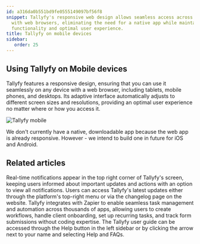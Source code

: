 ```yaml
---
id: a316da0b551bd9fe0555149097bf56f8
snippet: Tallyfy's responsive web design allows seamless access across all devices
  with web browsers, eliminating the need for a native app while maintaining full
  functionality and optimal user experience.
title: Tallyfy on mobile devices
sidebar:
   order: 25
---
```


## Using Tallyfy on Mobile devices

Tallyfy features a responsive design, ensuring that you can use it seamlessly on any device with a web browser, including tablets, mobile phones, and desktops. Its adaptive interface automatically adjusts to different screen sizes and resolutions, providing an optimal user experience no matter where or how you access it.

![Tallyfy mobile](https://screenshots.tallyfy.com/Tallyfy-mobile-dashboard.png)

We don't currently have a native, downloadable app because the web app is already responsive. However - we intend to build one in future for iOS and Android.


## Related articles
<CardGrid>
<LinkTitleCard header="<b>Tracking And Tasks > Check notifications</b>" href="/products/pro/tracking-and-tasks/how-can-i-view-notifications-in-tallyfy/" > Real-time notifications appear in the top right corner of Tallyfy's screen, keeping users informed about important updates and actions with an option to view all notifications. </LinkTitleCard>
<LinkTitleCard header="<b>Miscellaneous > Stay updated with Tallyfy's latest features</b>" href="/products/pro/miscellaneous/how-can-i-stay-updated-with-tallyfys-latest-features/" > Users can access Tallyfy's latest updates either through the platform's top-right menu or via the changelog page on the website. </LinkTitleCard>
<LinkTitleCard header="<b>Zapier > Tallyfy & Zapier</b>" href="/products/pro/integrations/middleware/zapier/how-can-i-improve-task-management-with-tallyfy/" > Tallyfy integrates with Zapier to enable seamless task management and automation across thousands of apps, allowing users to create workflows, handle client onboarding, set up recurring tasks, and track form submissions without coding expertise. </LinkTitleCard>
<LinkTitleCard header="<b>Support > In-app user guide</b>" href="/products/pro/miscellaneous/support/how-to-access-the-tallyfy-user-guide/" > The Tallyfy user guide can be accessed through the Help button in the left sidebar or by clicking the arrow next to your name and selecting Help and FAQs. </LinkTitleCard>
</CardGrid>